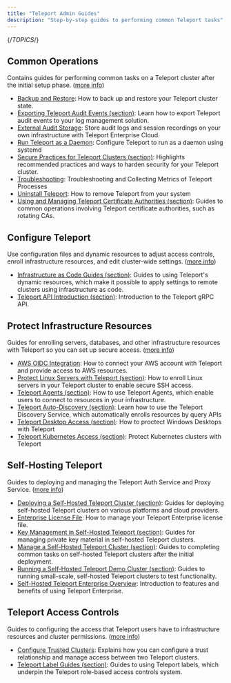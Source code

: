 ```yaml
---
title: "Teleport Admin Guides"
description: "Step-by-step guides to performing common Teleport tasks"
---
```


{/*TOPICS*/}

## Common Operations

Contains guides for performing common tasks on a Teleport cluster after the initial setup phase. ([more info](admin-guides/common-operations.mdx))

- [Backup and Restore](admin-guides/common-operations/backup-restore.mdx): How to back up and restore your Teleport cluster state.
- [Exporting Teleport Audit Events (section)](admin-guides/common-operations/export-audit-events.mdx): Learn how to export Teleport audit events to your log management solution.
- [External Audit Storage](admin-guides/common-operations/external-audit-storage.mdx): Store audit logs and session recordings on your own infrastructure with Teleport Enterprise Cloud.
- [Run Teleport as a Daemon](admin-guides/common-operations/daemon.mdx): Configure Teleport to run as a daemon using systemd
- [Secure Practices for Teleport Clusters (section)](admin-guides/common-operations/security.mdx): Highlights recommended practices and ways to harden security for your Teleport cluster.
- [Troubleshooting](admin-guides/common-operations/troubleshooting.mdx): Troubleshooting and Collecting Metrics of Teleport Processes
- [Uninstall Teleport](admin-guides/common-operations/uninstall-teleport.mdx): How to remove Teleport from your system
- [Using and Managing Teleport Certificate Authorities (section)](admin-guides/common-operations/ca.mdx): Guides to common operations involving Teleport certificate authorities, such as rotating CAs.

## Configure Teleport

Use configuration files and dynamic resources to adjust access controls, enroll infrastructure resources, and edit cluster-wide settings. ([more info](admin-guides/configure-teleport.mdx))

- [Infrastructure as Code Guides (section)](admin-guides/configure-teleport/dynamic-resources.mdx): Guides to using Teleport's dynamic resources, which make it possible to apply settings to remote clusters using infrastructure as code.
- [Teleport API Introduction (section)](admin-guides/configure-teleport/api.mdx): Introduction to the Teleport gRPC API.

## Protect Infrastructure Resources

Guides for enrolling servers, databases, and other infrastructure resources with Teleport so you can set up secure access. ([more info](admin-guides/protect-resources.mdx))

- [AWS OIDC Integration](admin-guides/protect-resources/awsoidc-integration.mdx): How to connect your AWS account with Teleport and provide access to AWS resources.
- [Protect Linux Servers with Teleport (section)](admin-guides/protect-resources/server-access.mdx): How to enroll Linux servers in your Teleport cluster to enable secure SSH access.
- [Teleport Agents (section)](admin-guides/protect-resources/agents.mdx): How to use Teleport Agents, which enable users to connect to resources in your infrastructure.
- [Teleport Auto-Discovery (section)](admin-guides/protect-resources/auto-discovery.mdx): Learn how to use the Teleport Discovery Service, which automatically enrolls resources by query APIs
- [Teleport Desktop Access (section)](admin-guides/protect-resources/desktop-access.mdx): How to proctect Windows Desktops with Teleport
- [Teleport Kubernetes Access (section)](admin-guides/protect-resources/kubernetes-access.mdx): Protect Kubernetes clusters with Teleport

## Self-Hosting Teleport

Guides to deploying and managing the Teleport Auth Service and Proxy Service. ([more info](admin-guides/self-hosting.mdx))

- [Deploying a Self-Hosted Teleport Cluster (section)](admin-guides/self-hosting/deploy-a-cluster.mdx): Guides for deploying self-hosted Teleport clusters on various platforms and cloud providers.
- [Enterprise License File](admin-guides/self-hosting/license.mdx): How to manage your Teleport Enterprise license file.
- [Key Management in Self-Hosted Teleport (section)](admin-guides/self-hosting/key-management.mdx): Guides for managing private key material in self-hosted Teleport clusters.
- [Manage a Self-Hosted Teleport Cluster (section)](admin-guides/self-hosting/management.mdx): Guides to completing common tasks on self-hosted Teleport clusters after the initial deployment.
- [Running a Self-Hosted Teleport Demo Cluster (section)](admin-guides/self-hosting/demo-clusters.mdx): Guides to running small-scale, self-hosted Teleport clusters to test functionality.
- [Self-Hosted Teleport Enterprise Overview](admin-guides/self-hosting/introduction.mdx): Introduction to features and benefits of using Teleport Enterprise.

## Teleport Access Controls

Guides to configuring the access that Teleport users have to infrastructure resources and cluster permissions. ([more info](admin-guides/rbac.mdx))

- [Configure Trusted Clusters](admin-guides/rbac/trustedclusters.mdx): Explains how you can configure a trust relationship and manage access between two Teleport clusters.
- [Teleport Label Guides (section)](admin-guides/rbac/labels.mdx): Guides to using Teleport labels, which underpin the Teleport role-based access controls system.
